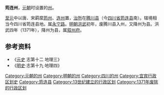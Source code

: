 '''筠连州'''，[[元朝|元朝]]时设置的[[州|州]]。

[[至元_(忽必烈)|至元]]中以唐、宋羁縻[[筠州_(羁縻州)|筠州]]、[[连州_(唐朝)|连州]]置，[[治所|治所]]在[[腾川县|腾川县]]（今[[四川省|四川省]][[筠连县|筠连县]]南）。辖境相当今四川省筠连县地。属[[永宁路|永宁路]]。[[明朝|明朝]][[洪武|洪武]]初年，废腾川县入州，又降州为县。洪武四年（1371年），降州为县，属[[叙州府|叙州府]]。

== 参考资料 ==
*《[[元史|元史]] 志第十二 地理三》
*《[[明史|明史]]·志第十九·地理四》

{{四川行政区划小作品}}
{{DEFAULTSORT:J}}
[[Category:元朝的州|Category:元朝的州]]
[[Category:明朝的州|Category:明朝的州]]
[[Category:四川的州|Category:四川的州]]
[[Category:宜宾行政区划史|Category:宜宾行政区划史]]
[[Category:筠连县|Category:筠连县]]
[[Category:13世纪建立的行政区划|Category:13世纪建立的行政区划]] 
[[Category:1371年废除的行政区划|Category:1371年废除的行政区划]]